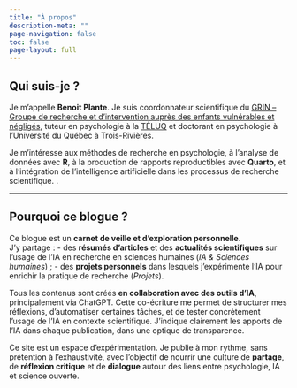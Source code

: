 ```yaml
---
title: "À propos"
description-meta: ""
page-navigation: false
toc: false
page-layout: full
---
```


## Qui suis-je ?

Je m’appelle **Benoit Plante**. Je suis coordonnateur scientifique du [GRIN – Groupe de recherche et d’intervention auprès des enfants vulnérables et négligés](https://oraprdnt.uqtr.uquebec.ca/portail/gscw031?owa_no_site=864), tuteur en psychologie à la [TÉLUQ](https://www.teluq.ca/) et doctorant en psychologie à l’Université du Québec à Trois-Rivières.

Je m’intéresse aux méthodes de recherche en psychologie, à l’analyse de données avec **R**, à la production de rapports reproductibles avec **Quarto**, et à l’intégration de l’intelligence artificielle dans les processus de recherche scientifique. .

---

## Pourquoi ce blogue ?

Ce blogue est un **carnet de veille et d’exploration personnelle**.  
J’y partage :
- des **résumés d’articles** et des **actualités scientifiques** sur l’usage de l’IA en recherche en sciences humaines (*IA & Sciences humaines*) ;
- des **projets personnels** dans lesquels j’expérimente l’IA pour enrichir la pratique de recherche (*Projets*).

Tous les contenus sont créés **en collaboration avec des outils d’IA**, principalement via ChatGPT. Cette co-écriture me permet de structurer mes réflexions, d’automatiser certaines tâches, et de tester concrètement l’usage de l’IA en contexte scientifique. J’indique clairement les apports de l’IA dans chaque publication, dans une optique de transparence.

Ce site est un espace d’expérimentation. Je publie à mon rythme, sans prétention à l’exhaustivité, avec l’objectif de nourrir une culture de **partage**, de **réflexion critique** et de **dialogue** autour des liens entre psychologie, IA et science ouverte.
